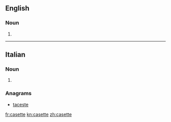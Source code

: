 ==English==

===Noun===
{{en-noun}}

# {{dated form of|cassette|lang=en}}

----

==Italian==

===Noun===
{{head|it|noun plural form|g=f}}

# {{plural of|casetta|lang=it}}

===Anagrams===
* [[taceste#Italian|taceste]]

[[fr:casette]]
[[kn:casette]]
[[zh:casette]]